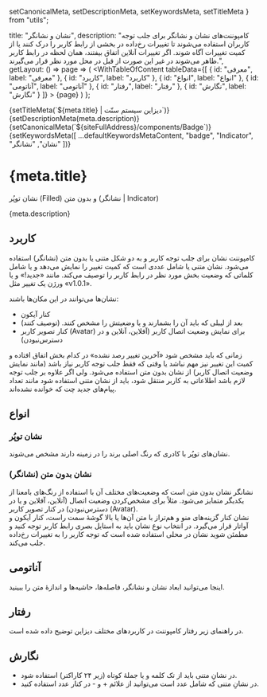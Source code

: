   setCanonicalMeta,
  setDescriptionMeta,
  setKeywordsMeta,
  setTitleMeta
} from "utils";

  title: "نشان و نشانگر",
  description:
    "کامپوننت‌های نشان و نشانگر برای جلب توجه کاربران استفاده می‌شوند تا تغییرات رخ‌داده در بخشی از رابط کاربر را درک کنند یا از کمیت تغییرات آگاه شوند. اگر تغییرات آنلاین اتفاق بیفتند، همان لحظه در رابط کاربر ظاهر می‌شوند در غیر این صورت از قبل در محل مورد نظر قرار می‌گیرند.",
  getLayout: () => page =>
    (
      <WithTableOfContent
        tableData={[
          { id: "معرفی", label: "معرفی" },
          { id: "کاربرد", label: "کاربرد" },
          { id: "انواع", label: "انواع" },
          { id: "آناتومی", label: "آناتومی" },
          { id: "رفتار", label: "رفتار" },
          { id: "نگارش", label: "نگارش" }
        ]}
      >
        {page}
      </WithTableOfContent>
    )
};

<Head>
  {setTitleMeta(`${meta.title} | دیزاین سیستم سنّت`)}
  {setDescriptionMeta(meta.description)}
  {setCanonicalMeta(`${siteFullAddress}/components/Badge`)}
  {setKeywordsMeta([
    ...defaultKeywordsMetaContent,
    "badge",
    "Indicator",
    "نشان",
    "نشانگر"
  ])}
</Head>

<h1>
  <span>{meta.title}</span>
  <AnchorButton anchorId="معرفی" />
</h1>

<p data-subtitle>نشان‌ توپُر (Filled) و بدون متن (نشانگر | Indicator)</p>

<p>{meta.description}</p>

<h2>
  <span>کاربرد</span>
  <AnchorButton anchorId="کاربرد" />
</h2>

<p>
  کامپوننت نشان برای جلب توجه کاربر و به دو شکل متنی یا بدون متن (نشانگر)
  استفاده می‌شود. نشان متنی یا شامل عددی است که کمیت تغییر را نمایش می‌دهد و یا
  شامل کلماتی که وضعیت بخش مورد نظر در رابط کاربر را توصیف می‌کند. مانند «جدید!»
  و یا ورژن یک تغییر مثل «v1.0.1».
</p>

<p>نشان‌ها می‌توانند در این مکان‌ها باشند:</p>

<ul>
  <li>کنار آیکون</li>
  <li>
    بعد از لیبلی که باید آن را بشمارند و یا وضعیتش را مشخص کنند. (توصیف کنند)
  </li>
  <li>
    کنار تصویر کاربر (Avatar) برای نمایش وضعیت اتصال کاربر (آفلاین، آنلاین و در
    دسترس‌نبودن)
  </li>
</ul>

<p>
  زمانی که باید مشخص شود «آخرین تغییر رصد نشده» در کدام بخش اتفاق افتاده و کمیت
  این تغییر نیز مهم نباشد یا وقتی که فقط جلب توجه کاربر نیاز باشد (مانند نمایش
  وضعیت اتصال کاربر) از نشان بدون متن استفاده می‌شود. ولی اگر علاوه بر جلب توجه
  لازم باشد اطلاعاتی به کاربر منتقل شود، باید از نشان متنی استفاده ‌شود مانند
  تعداد پیام‌های جدید چت که خوانده نشده‌اند.
</p>

<Divider spaced />

<h2>
  <span>انواع</span>
  <AnchorButton anchorId="انواع" />
</h2>

<h3>
  <span>نشان‌ توپُر</span>
  <AnchorButton anchorId="نشان‌ توپُر" />
</h3>

<p>نشان‌های توپُر با کادری که رنگ اصلی برند را در زمینه دارند مشخص می‌شوند.</p>

<Divider dotted />

<h3>
  <span>نشان بدون متن (نشانگر)</span>
  <AnchorButton anchorId="نشان بدون متن (نشانگر)" />
</h3>

<p>
  نشانگر نشان بدون متن است که وضعیت‌های مختلف آن با استفاده از رنگ‌های بامعنا از
  یکدیگر متمایز می‌شود. مثلاً برای مشخص‌کردن وضعیت اتصال (آنلاین، آفلاین و یا در
  دسترس‌نبودن) در کنار تصویر کاربر (Avatar).
  <br />
  نشان کنار گزینه‌های منو و هم‌تراز با متن آن‌ها یا بالا گوشهٔ سمت راست، کنار
  آیکون و آواتار قرار می‌گیرد. در انتخاب نوع نشان باید به استایل بصری رابط کاربر
  توجه کنید و مطمئن شوید نشان در محلی استفاده شده است که توجه کاربر را به
  تغییرات رخ‌داده جلب می‌کند.
</p>

<Divider spaced />

<h2>
  <span>آناتومی</span>
  <AnchorButton anchorId="آناتومی" />
</h2>

<p>
  اینجا می‌توانید ابعاد نشان و نشانگر، فاصله‌ها، حاشیه‌ها و اندازهٔ متن را
  ببینید.
</p>

<div data-columnWrapper>
  <Row>
    <Column all="12" sm="6">
      <div data-column>
        <Anatomy
          caption="نشان"
          imageProps={{
            mainSrc: "/static/media/badge-anatomy-1.svg",
            specSrc: "/static/media/badge-anatomy-1-spec.svg",
            alt: "نشان",
            unoptimized: true,
            width: 200,
            height: 200
          }}
        />
      </div>
    </Column>
    <Column all="12" sm="6">
      <div data-column>
        <Anatomy
          caption="نشانگر"
          imageProps={{
            mainSrc: "/static/media/badge-anatomy-2.svg",
            specSrc: "/static/media/badge-anatomy-2-spec.svg",
            alt: "نشانگر",
            unoptimized: true,
            width: 200,
            height: 200
          }}
        />
      </div>
    </Column>
  </Row>
</div>

<div>
  <p></p>
  <Divider spaced />
</div>

<h2>
  <span>رفتار</span>
  <AnchorButton anchorId="رفتار" />
</h2>

<p>
  در راهنمای زیر رفتار کامپوننت در کاربردهای مختلف دیزاین توضیح داده شده است.
</p>

<div data-columnWrapper>
  <Row>
    <Column all="12" sm="6">
      <div data-column>
        <Behaviour
          variant="do"
          caption="در صورت لزوم از راهنمای ابزار (Tooltip) برای فهم بهتر کاربر استفاده کنید مثلاً زمانی که نشان کنار یک آیکون استفاده شده ‌است."
          imageProps={{
            src: "/static/media/badge-behaviour-1.svg",
            alt: "در صورت لزوم از راهنمای ابزار (Tooltip) برای فهم بهتر کاربر استفاده کنید مثلاً زمانی که نشان کنار یک آیکون استفاده شده ‌است.",
            unoptimized: true,
            width: 422,
            height: 360
          }}
        />
      </div>
    </Column>
    <Column all="12" sm="6">
      <div data-column>
        <Behaviour
          variant="do"
          caption="تغییرات رخ‌داده در چند کامپوننت رابط کاربر می‌توانند جمعاً در یک گروه نمایش داده شوند و هر کامپوننت نیز تعداد تغییرات خودش را مجزا نمایش دهد."
          imageProps={{
            src: "/static/media/badge-behaviour-2.svg",
            alt: "تغییرات رخ‌داده در چند کامپوننت رابط کاربر می‌توانند جمعاً در یک گروه نمایش داده شوند و هر کامپوننت نیز تعداد تغییرات خودش را مجزا نمایش دهد.",
            unoptimized: true,
            width: 422,
            height: 360
          }}
        />
      </div>
    </Column>
    <Column all="12" sm="6">
      <div data-column>
        <Behaviour
          variant="dont"
          caption="لیبل نشان نباید بریده‌شده، حذف‌شده (سه‌نقطه) و یا بیشتر از یک خط باشد."
          imageProps={{
            src: "/static/media/badge-behaviour-3.svg",
            alt: "لیبل نشان نباید بریده‌شده، حذف‌شده (سه‌نقطه) و یا بیشتر از یک خط باشد.",
            unoptimized: true,
            width: 422,
            height: 360
          }}
        />
      </div>
    </Column>
    <Column all="12" sm="6">
      <div data-column>
        <Behaviour
          variant="dont"
          caption="هر تغییر متمایز در صفحه فقط می‌تواند یک نشان یا نشانگر داشته باشد."
          imageProps={{
            src: "/static/media/badge-behaviour-4.svg",
            alt: "هر تغییر متمایز در صفحه فقط می‌تواند یک نشان یا نشانگر داشته باشد.",
            unoptimized: true,
            width: 422,
            height: 360
          }}
        />
      </div>
    </Column>
  </Row>
</div>

<div>
  <p></p>
  <Divider spaced />
</div>

<h2>
  <span>نگارش</span>
  <AnchorButton anchorId="نگارش" />
</h2>

<ul>
  <li>
    در نشانِ متنی باید از تک کلمه و یا جملهٔ کوتاه (زیر ۲۴ کاراکتر) استفاده شود.
  </li>
  <li>
    در نشانِ متنی که شامل عدد است می‌توانید از علائم + و - در کنار عدد استفاده
    کنید.
  </li>
</ul>
